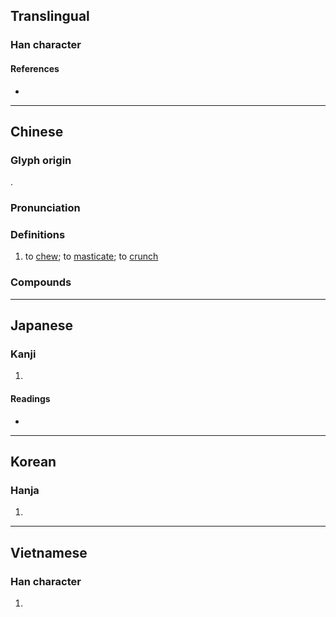 {{character info}}
==Translingual==

===Han character===
{{Han char|rn=30|rad=口|as=18|sn=21|four=62046|canj=RBWI|ids=⿰口爵}}

====References====
* {{Han ref|kx=0214.180|dkj=04602|dj=0437.080|hdz=10704.080|uh=56BC|ud=22204|bh=C45A|bd=50266}}

----

==Chinese==
{{zh-forms|alt=𪚅}}

===Glyph origin===
{{Han etym}}
{{Han compound|口|爵|ls=psc|c1=s|t1=mouth|c2=p}}.

===Pronunciation===
{{zh-pron
|m=jiáo,jué,jiào
|m_note=jiáo - vernacular; jué - literary; jiào - only used in {{zh-l|*倒嚼}}, {{zh-l|*反嚼}} or {{zh-l|*回嚼}}
|m-s=jiao2
|c=zoek3,zoek6,ziu6,zeu6
|c_note=zoek3/zoek6 - literary; ziu6/zeu6 - vernacular (also written as {{zh-l|*噍}} or {{zh-l|*𡁻}})
|c-t=diak2,diau5
|c-t_note=diak2 - literary; diau5 - vernacular (also written as {{zh-l|*噍}})
|g=qioh7
|h=pfs=chiok/chheu;gd=jiog5/qiau4
|h_note=chiok/jiog5 - literary; chheu/qiau4 - vernacular (also written as {{zh-l|*噍}})
|j=jiau1
|mb=ciŏ̤
|md=ciŏk
|mn=xm,zz:chio̍h/qz,tw:chia̍uh/qz:chhia̍uh/ml:chio̍k/tw:chiok
|mn_note=chio̍h/chia̍uh/chhia̍uh - vernacular; chio̍k/chiok - literary
|mn-t=ziag4
|w=5xxiaq
|x=zio6/cio4
|mc=y
|oc=y
|cat=v
}}

===Definitions===
{{zh-hanzi}}

# to [[chew]]; to [[masticate]]; to [[crunch]]

===Compounds===
{{zh-der|嚼用|嚼舌|味同嚼蠟|嚼墨噴紙|屠門大嚼|嚼旃|嚼咬人|嚼菜根|嚼齒|嚼子|咬釘嚼鐵|嚼裹兒|亂嚼舌頭|嚼蛆|倒嚼|嚼穀|嚼舌頭|咀英嚼華|大吃大嚼|嚼舌根|嚼說|嚼蠟|咬嚼|咀嚼肌|咀嚼|咬文嚼字|混嚼舌根|死吃死嚼|摶沙嚼蠟|白嚼人|朵頤大嚼|白嚼蛆|沒嚼頭|望門大嚼|細嚼慢嚥|細嚼|臭嚼|裂眥嚼齒}}

----

==Japanese==

===Kanji===
{{ja-kanji|grade=|rs=口18}}

# {{rfdef|ja|sort=口18}}

====Readings====
* {{ja-readings|goon=[[ざく]] (zaku)|kanon=[[しゃく]] (shaku)|kun=[[かむ]] (kamu)}}

----

==Korean==

===Hanja===
{{ko-hanja|hangeul=작|rv=jak|mr=chak}}

# {{rfdef|ko|sort=口18}}

----

==Vietnamese==

===Han character===
{{vi-readings|reading=tước|rs=口18}}

# {{rfdef|vi}}